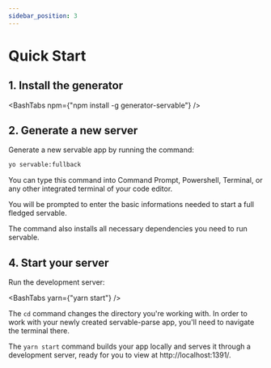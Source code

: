 ```yaml
---
sidebar_position: 3
---
```



# Quick Start

## 1. Install the generator

<BashTabs npm={"npm install -g generator-servable"} />


## 2. Generate a new server

Generate a new servable app by running the command:

```bash
yo servable:fullback
```

You can type this command into Command Prompt, Powershell, Terminal, or any other integrated terminal of your code editor.

You will be prompted to enter the basic informations needed to start a full fledged servable.

The command also installs all necessary dependencies you need to run servable.

## 4. Start your server

Run the development server:

<BashTabs yarn={"yarn start"} />

The `cd` command changes the directory you're working with. In order to work with your newly created servable-parse app, you'll need to navigate the terminal there.

The `yarn start` command builds your app locally and serves it through a development server, ready for you to view at http://localhost:1391/.
